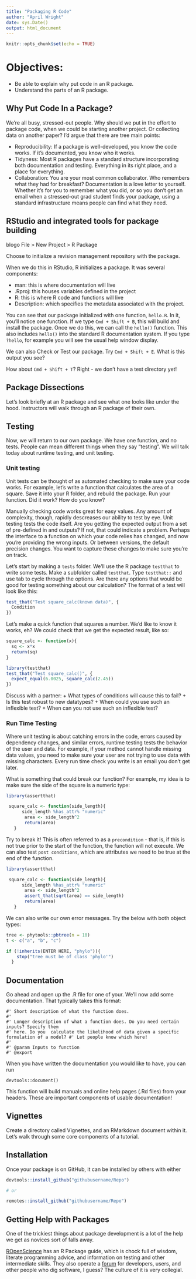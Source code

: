 ```yaml
---
title: "Packaging R Code"
author: "April Wright"
date: sys.Date()
output: html_document
---
```


```r
knitr::opts_chunk$set(echo = TRUE)
```

# Objectives:

+ Be able to explain why put code in an R package.
+ Understand the parts of an R package. 

## Why Put Code In a Package? 

We're all busy, stressed-out people. Why should we put in the effort to package code, when we could be starting another project. Or collecting data on another paper? I'd argue that there are tree main points:

- Reproducibility:  If a package is well-developed, you know the code works. If it's documented, you know who it works. 
- Tidyness: Most R packages have a standard structure incorporating both documentation and testing. Everything in its right place, and a place for everything.
- Collaboration: You are your most common collaborator. Who remembers what they had for breakfast? Documentation is a love letter to yourself. Whether it's for you to remember what you did, or so you don't get an email when a stressed-out grad student finds your package, using a standard infrastructure means people can find what they need.

## RStudio and integrated tools for package building
blogo
File > New Project > R Package

Choose to initialize a revision management repository with the package.

When we do this in RStudio, R initializes a package. It was several components:

- man: this is where documentation will live
- .Rproj: this houses variables defined in the project
- R: this is where R code and functions will live
- Description: which specifies the metadata associated with the project.

You can see that our package initialized with one function, `hello.R`. In it, you'll notice one function. If we type `Cmd + Shift + B`, this will build and install the package. Once we do this, we can call the `hello()` function. This also includes `hello()` into the standard R documentation system. If you type `?hello`, for example you will see the usual help window display.

We can also Check or Test our package. Try `Cmd + Shift + E`. What is this output you see?

How about `Cmd + Shift + T`? Right - we don't have a test directory yet!


## Package Dissections

Let's look briefly at an R package and see what one looks like under the hood. Instructors will walk through an R package of their own. 


## Testing

Now, we will return to our own package. We have one function, and no tests. People can mean different things when they say "testing". We will talk today about runtime testing, and unit testing.

### Unit testing

Unit tests can be thought of as automated checking to make sure your code works. For example, let's write a function that calculates the area of a square. Save it into your R folder, and rebuild the package. Run your function. Did it work? How do you know?

Manually checking code works great for easy values. Any amount of complexity, though, rapidly descreases our ability to test by eye. Unit testing tests the code itself. Are you getting the expected output from a set of pre-defined in and outputs? If not, that could indicate a problem. Perhaps the interface to a function on which your code relies has changed, and now you're providing the wrong inputs. Or between versions, the default precision changes. You want to capture these changes to make sure you're on track.
 
Let's start by making a `tests` folder. We'll use the R package `testthat` to write some tests. Make a subfolder called `testthat`. Type `testthat::` and use tab to cycle through the options. Are there any options that would be good for testing something about our calculation? The format of a test will look like this:

```r

test_that("Test square_calc(known data)", {
  Condition 
})
```

Let's make a quick function that squares a number. We'd like to know it works, eh? We could  check that we get the expected result, like so:

```r
square_calc <- function(x){
  sq <- x*x
  return(sq)
}

library(testthat)
test_that("Test square_calc()", {
  expect_equal(6.0025, square_calc(2.45)) 
})
```

Discuss with a partner: 
 + What types of conditions will cause this to fail? 
 + Is this test robust to new datatypes? 
 + When could you use such an inflexible test? 
 + When can you not use such an inflexible test? 

### Run Time Testing

Where unit testing is about catching errors in the code, errors caused by dependency changes, and similar errors, runtime testing tests the behavior of the user and data. For example, if your method cannot handle missing data values, you need to make sure your user are not trying to use data with missing characters. Every run time check you write is an email you don't get later.

What is something that could break our function? For example, my idea is to make sure the side of the square is a numeric type:

```r
library(assertthat)

 square_calc <- function(side_length){
      side_length %has_attr% "numeric"
       area <- side_length^2
       return(area)
   }
```

Try to break it! This is often referred to as a `precondition` - that is, if this is not true prior to the start of the function, the function will not execute. We can also test `post conditions`, which are attributes we need to be true at the end of the function.

```r
library(assertthat)

 square_calc <- function(side_length){
      side_length %has_attr% "numeric"
       area <- side_length^2
       assert_that(sqrt(area) == side_length)
       return(area)
   }
```

We can also write our own error messages. Try the below with both object types:

```r

tree <- phytools::pbtree(n = 10)
t <- c("a", "b", "c")

if (!inherits(ENTER HERE, "phylo")){
    stop("tree must be of class 'phylo'")
  }

```


## Documentation

Go ahead and open up the .R file for one of your. We'll now add some documentation. That typically takes this format:

```
#' Short description of what the function does.
#'
#' Longer description of what a function does. Do you need certain inputs? Specify them 
#' here. Do you  calculate the likelihood of data given a specific formulation of a model? #' Let people know which here!
#' 
#' @param Inputs to function
#' @export 
```

When you have written the documentation you would like to have, you can run 

```{reval=FALSE, include=TRUE}

devtools::document()

```

This function will build manuals and online help pages (.Rd files) from your headers. These are important components of usable documentation!

## Vignettes

Create a directory called Vignettes, and an RMarkdown document within it. Let's walk through some core components of a tutorial.

## Installation

Once your package is on GitHub, it can be installed by others with either

```r

devtools::install_github("githubusername/Repo")

# or

remotes::install_github("githubusername/Repo")

```


## Getting Help with Packages

One of the trickiest things about package development is a lot of the help we get as novices sort of falls away.

[ROpenScience](https://devguide.ropensci.org/) has an R Package guide, which is chock full of wisdom, literate programming advice, and information on testing and other intermediate skills.
They also operate a [forum](https://discuss.ropensci.org/) for developers, users, and other people who dig software, I guess? The culture of it is very collegial.

